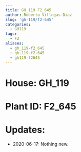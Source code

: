 ```yaml
---
title: GH_119 F2_645
author: Roberto Villegas-Diaz
slug: 'gh-119/f2-645'
categories:
  - GH119
tags:
  - F2
aliases:
  - gh_119-f2_645
  - gh-119-f2-645
  - gh119-f2645
---
```


# **House**: GH_119
# **Plant ID**: F2_645
# **Updates**: 
 - 2020-06-17: Nothing new.

